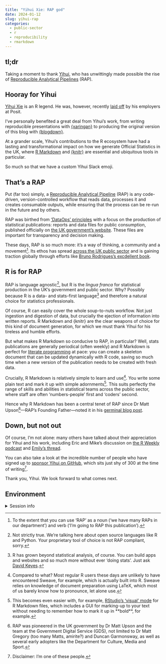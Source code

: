 ```yaml
---
title: "Yihui Xie: RAP god"
date: 2024-01-12
slug: yihui-rap
categories:
  - public-sector
  - r
  - reproducibility
  - rmarkdown
---
```



## tl;dr

Taking a moment to thank [Yihui](https://yihui.org/), who has unwittingly made possible the rise of [Reproducible Analytical Pipelines](https://analysisfunction.civilservice.gov.uk/support/reproducible-analytical-pipelines/) (RAP).

## Hooray for Yihui

[Yihui Xie](https://yihui.org/) is an R legend. He was, however, recently [laid off](https://yihui.org/en/2024/01/bye-rstudio/) by his employers at Posit.

I've personally benefited a great deal from Yihui's work, from writing reproducible presentations with [{xaringan}](https://slides.yihui.org/xaringan/#1) to producing the original version of this blog with [{blogdown}](https://pkgs.rstudio.com/blogdown/).

At a grander scale, Yihui's contributions to the R ecosystem have had a lasting and transformational impact on how we generate Official Statistics in the UK, where [R Markdown](https://rmarkdown.rstudio.com/) and [{knitr}](https://yihui.org/knitr/) are essential and ubiquitous tools in particular.

So much so that we have a custom Yihui Slack emoji.

## That's a RAP

Put (far too) simply, a [Reproducible Analytical Pipeline](https://analysisfunction.civilservice.gov.uk/support/reproducible-analytical-pipelines/) (RAP) is any code-driven, version-controlled workflow that reads data, processes it and creates consumable outputs, while ensuring that the process can be re-run in the future and by others.

RAP was birthed from ['DataOps' principles](https://en.wikipedia.org/wiki/DevOps) with a focus on the production of statistical publications: reports and data files for public consumption, published officially on [the UK government's website](https://www.gov.uk/search/research-and-statistics?content_store_document_type=statistics_published&order=updated-newest). These files are important for transparency and decision making.

These days, RAP is so much more: it's a way of thinking, a community and a movement[^verb]. Its ethos has spread [across the UK public sector](https://nhsdigital.github.io/rap-community-of-practice/introduction_to_RAP/history_of_RAP/) and is gaining traction globally through efforts like [Bruno Rodrigues's excdellent book](https://raps-with-r.dev/).

## R is for RAP

RAP is language agnostic[^agnostic], but R is the _lingua franca_ for statistical production in the UK's government and public sector. Why? Possibly because R is a data- and stats-first language[^nostats] and therefore a natural choice for statistics professionals.

Of course, R can easily cover the whole soup-to-nuts workflow. Not just ingestion and digestion of data, but crucially the ejection of information into written reports. R Markdown and {knitr} are the clear weapons of choice for this kind of document generation, for which we must thank Yihui for his tireless and humble efforts.

But what makes R Markdown so conducive to RAP, in particular? Well, stats publications are generally periodical (often weekly) and R Markdown is perfect for [literate programming](https://en.wikipedia.org/wiki/Literate_programming) at pace: you can create a skeleton document that can be updated dynamically with R code, saving so much time when a new version of the publication needs to be created with fresh data.

Crucially, R Markdown is relatively simple to learn and use[^sweave]. You write some plain text and mark it up with simple adornments[^visual]. This suits perfectly the range of skills and abilities in statistical teams across the public sector, where staff are often 'numbers-people' first and 'coders' second. 

Hence why R Markdown has been a central tenet of RAP since Dr Matt Upson[^originator]—RAP's Founding Father—noted it in his [germinal blog post](https://dataingovernment.blog.gov.uk/2017/03/27/reproducible-analytical-pipeline/).

## Down, but not out

Of course, I'm not alone: many others have talked about their appreciation for Yihui and his work, including Eric and Mike's discussion on [the R Weekly podcast](https://rweekly.fireside.fm/147) and [Emily's thread](https://x.com/EmilyRiederer/status/1743672724403241196).

You can also take a look at the incredible number of people who have signed up to [sponsor Yihui on GitHub](https://github.com/sponsors/yihui), which sits just shy of 300 at the time of writing[^sponsor].

Thank you, Yihui. We look forward to what comes next.

## Environment {.appendix}

<details><summary>Session info</summary>
```r
cat("Last rendered:", format(Sys.time(), usetz = TRUE)); sessionInfo()
```
</details>

[^nostats]: R has grown beyond statistical analysis, of course. You can build apps and websites and so much more without ever 'doing stats'. Just ask [David Keyes](https://rwithoutstatistics.com/).
[^visual]: This becomes even easier with, for example, [RStudio's 'visual' mode](https://rstudio.github.io/visual-markdown-editing/) for R Markdown files, which includes a GUI for marking-up to your text without needing to remember how to mark it up in \*\*bold\*\*, for example.
[^sponsor]: Disclaimer: I'm one of these people.
[^agnostic]: Not strictly true. We're talking here about open source languages like R and Python. Your proprietary tool of choice is not RAP compliant, sorry.
[^verb]: To the extent that you can use 'RAP' as a noun ('we have many RAPs in our department') and verb ('I'm going to RAP this publication').
[^originator]: RAP was pioneered in the UK government by Dr Matt Upson and the team at the Government Digital Service (GDS), not limited to Dr Matt Gregory (too many Matts, amirite?) and Duncan Garmonsway, as well as several early adopters like the Department for Culture, Media and Sport.
[^sweave]: Compared to what? Most regular R users these days are unlikely to have encountered Sweave, for example, which is actually built into R. Sweave relies on knowledge of document preparation using LaTeX, which most of us barely know how to pronounce, let alone use. 